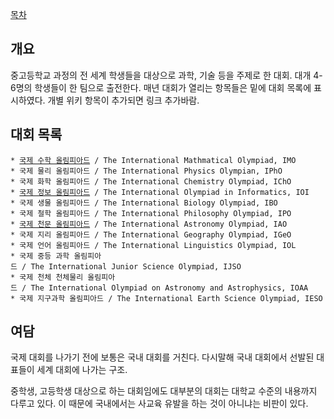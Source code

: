 [[목차]]
== 개요 ==
중고등학교 과정의 전 세계 학생들을 대상으로 과학, 기술 등을 주제로 한 대회. 대개 4-6명의 학생들이 한 팀으로 출전한다. 매년 대회가 열리는 항목들은 밑에 대회 목록에 표시하였다. 개별 위키 항목이 추가되면 링크 추가바람.

== 대회 목록 ==
 * [[한국수학올림피아드|국제 수학 올림피아드]] / The International Mathmatical Olympiad, IMO
 * 국제 물리 올림피아드 / The International Physics Olympian, IPhO
 * 국제 화학 올림피아드 / The International Chemistry Olympiad, IChO
 * [[한국정보올림피아드|국제 정보 올림피아드]] / The International Olympiad in Informatics, IOI
 * 국제 생물 올림피아드 / The International Biology Olympiad, IBO
 * 국제 철학 올림피아드 / The International Philosophy Olympiad, IPO
 * [[한국천문올림피아드|국제 천문 올림피아드]] / The International Astronomy Olympiad, IAO
 * 국제 지리 올림피아드 / The International Geography Olympiad, IGeO
 * 국제 언어 올림피아드 / The International Linguistics Olympiad, IOL
 * 국제 중등 과학 올림피아드 / The International Junior Science Olympiad, IJSO
 * 국제 천체 천체물리 올림피아드 / The International Olympiad on Astronomy and Astrophysics, IOAA
 * 국제 지구과학 올림피아드 / The International Earth Science Olympiad, IESO

== 여담 ==
국제 대회를 나가기 전에 보통은 국내 대회를 거친다. 다시말해 국내 대회에서 선발된 대표들이 세계 대회에 나가는 구조. 

중학생, 고등학생 대상으로 하는 대회임에도 대부분의 대회는 대학교 수준의 내용까지 다루고 있다. 이 때문에 국내에서는 사교육 유발을 하는 것이 아니냐는 비판이 있다.

